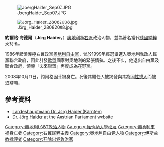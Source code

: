 [[File:JoergHaider_Sep07.JPG|thumb]]

[[File:Jörg_Haider_28082008.jpg|thumb]]

'''約爾格·海德爾'''（'''Jörg Haider'''，{{bd|1950年|1月26日|2008年|10月11日|catIdx=Haider}}）[[奧地利|奧地利]][[極右派|極右派]]政治人物，並為著名當代[[德國|德國]][[納粹|納粹]]支持者。

1986年起領導極右翼政黨[[奧地利自由黨|奧地利自由黨]]，曾於1999年經選舉進入奧地利執政人民黨聯合政府，因此引發[[歐盟|歐盟]]國家對奧地利的緊張情勢。之後不久，他退出自由黨及聯合政府，領導「未來聯盟」再度成為在野黨。

2008年10月11日，約爾格因車禍身亡。死後其繼任人被揭發與其為[[同性戀|同性戀人]]而被迫辭職。

==參考資料==
* [https://web.archive.org/web/20071010052054/http://www.ktn.gv.at/?siid=108 Landeshauptmann Dr. Jörg Haider (Kärnten)] {{de icon}}
* [http://www.parlament.gv.at/WW/DE/PAD_00490/ Dr. Jörg Haider] {{Wayback|url=http://www.parlament.gv.at/WW/DE/PAD_00490/ |date=20100724013237 }} at the Austrian Parliament website {{de icon}}

{{DEFAULTSORT:Haider, Jörg}}
[[Category:奧地利LGBT政治人物|Category:奧地利LGBT政治人物]]
[[Category:維也納大學校友|Category:維也納大學校友]]
[[Category:奧地利車禍身亡者|Category:奧地利車禍身亡者]]
[[Category:右翼民粹主義|Category:右翼民粹主義]]
[[Category:奥地利自由党人物|Category:奥地利自由党人物]]
[[Category:伊斯兰教批评者|Category:伊斯兰教批评者]]
[[Category:开除出党政治家|Category:开除出党政治家]]
